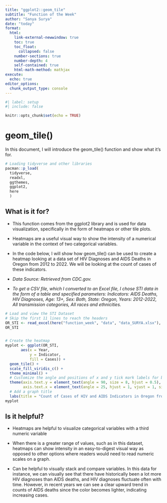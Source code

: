 ```yaml
---
title: "ggplot2::geom_tile"
subtitle: "Function of the Week"
author: "Sanya Surya"
date: "today"
format: 
  html:
    link-external-newwindow: true
    toc: true
    toc_float:
      collapsed: false
    number-sections: true
    number-depth: 4
    self-contained: true
    html-math-method: mathjax
execute:
  echo: true
editor_options: 
  chunk_output_type: console
---
```


```r

#| label: setup
#| include: false

knitr::opts_chunk$set(echo = TRUE)
```

# geom_tile()

In this document, I will introduce the geom_tile() function and show what it's for.

```r
# Loading tidyverse and other libraries
pacman::p_load(
  tidyverse,    
  readxl,       
  ggthemes,     
  ggplot2,
  here
  )
```

## What is it for?

-   This function comes from the ggplot2 library and is used for data visualization, specifically in the form of heatmaps or other tile plots.

-   Heatmaps are a useful visual way to show the intensity of a numerical variable in the context of two categorical variables.

-   In the code below, I will show how geom_tile() can be used to create a heatmap looking at a data set of HIV Diagnoses and AIDS Deaths in Oregon from 2012 to 2022. We will be looking at the count of cases of these indicators.

-   *Data Source: Retrieved from CDC.gov.*

-   *To get a CSV file, which I converted to an Excel file, I chose STI data in the form of a table and specified parameters: Indicators: AIDS Deaths, HIV Diagnoses, Age: 13+, Sex: Both, State: Oregon, Years: 2012-2022, All transmission categories, All races and ethnicities.*

```r

# Load and view the STI Dataset
# Skip the first 11 lines to reach the headers
OR_STI <- read_excel(here("function_week", "data", "data_SURYA.xlsx"), sheet = 1, skip = 11, na = "NA")
OR_STI

```

```         
```

```r
# Create the heatmap
myplot <- ggplot(OR_STI,
       aes(x = Year,
           y = Indicator,
           fill = Cases)) +
  geom_tile() +
  scale_fill_viridis_c() +
  theme_minimal() +
  # Customize the angle and positions of x and y tick mark labels for better visualization (especially because the 2020 label has a much longer name)
  theme(axis.text.y = element_text(angle = 90, size = 8, hjust = 0.5),
        axis.text.x = element_text(angle = 25, hjust = 1, vjust = 1, size = 8)) +
  # Add a graph title
  labs(title = "Count of Cases of HIV and AIDS Indicators in Oregon from 2012 to 2022")
myplot
```

## Is it helpful?

-   Heatmaps are helpful to visualize categorical variables with a third numeric variable

-   When there is a greater range of values, such as in this dataset, heatmaps can show intensity in an easy-to-digest visual way as opposed to other options where readers would need to read numeric scales on a graph.

-   Can be helpful to visually stack and compare variables. In this data for instance, we can visually see that there have historically been a lot more HIV diagnoses than AIDS deaths, and HIV diagnoses fluctuate often with time. However, in recent years we can see a clear upward trend in counts of AIDS deaths since the color becomes lighter, indicating increasing cases.
